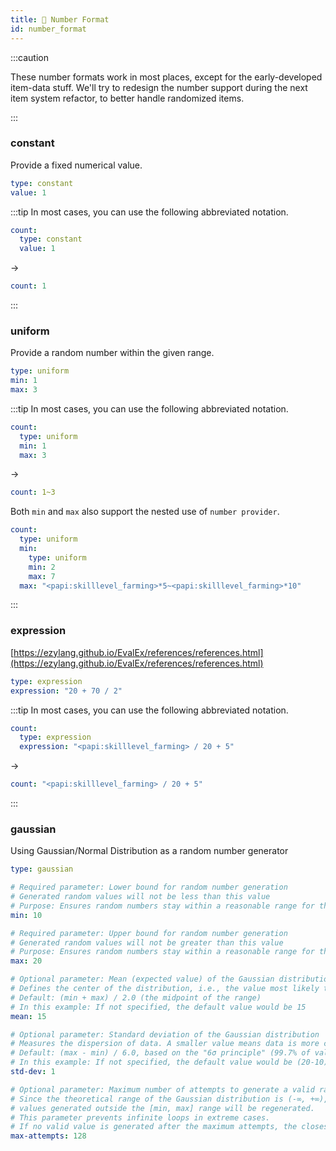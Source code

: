```yaml
---
title: 🔢 Number Format
id: number_format
---
```


:::caution

These number formats work in most places, except for the early-developed item-data stuff. We'll try to redesign the number support during the next item system refactor, to better handle randomized items.

:::

### constant

Provide a fixed numerical value.

```yaml
type: constant
value: 1
```

:::tip
In most cases, you can use the following abbreviated notation.

```yaml
count:
  type: constant
  value: 1
```

->

```yaml
count: 1
```
:::

### uniform

Provide a random number within the given range.

```yaml
type: uniform
min: 1
max: 3
```

:::tip
In most cases, you can use the following abbreviated notation.

```yaml
count:
  type: uniform
  min: 1
  max: 3
```

->

```yaml
count: 1~3
```

Both `min` and `max` also support the nested use of `number provider`.&#x20;

```yaml
count:
  type: uniform
  min:
    type: uniform
    min: 2
    max: 7
  max: "<papi:skilllevel_farming>*5~<papi:skilllevel_farming>*10"
```
:::

### expression

[https://ezylang.github.io/EvalEx/references/references.html](https://ezylang.github.io/EvalEx/references/references.html)

```yaml
type: expression
expression: "20 + 70 / 2"
```

:::tip
In most cases, you can use the following abbreviated notation.

```yaml
count:
  type: expression
  expression: "<papi:skilllevel_farming> / 20 + 5"
```

->

```yaml
count: "<papi:skilllevel_farming> / 20 + 5"
```

:::

### gaussian

Using Gaussian/Normal Distribution as a random number generator

```yaml
type: gaussian

# Required parameter: Lower bound for random number generation
# Generated random values will not be less than this value
# Purpose: Ensures random numbers stay within a reasonable range for the application, avoiding abnormally small values
min: 10

# Required parameter: Upper bound for random number generation
# Generated random values will not be greater than this value
# Purpose: Ensures random numbers stay within a reasonable range for the application, avoiding abnormally large values
max: 20

# Optional parameter: Mean (expected value) of the Gaussian distribution
# Defines the center of the distribution, i.e., the value most likely to occur
# Default: (min + max) / 2.0 (the midpoint of the range)
# In this example: If not specified, the default value would be 15
mean: 15

# Optional parameter: Standard deviation of the Gaussian distribution
# Measures the dispersion of data. A smaller value means data is more concentrated, a larger value means data is more spread out.
# Default: (max - min) / 6.0, based on the "6σ principle" (99.7% of values fall within μ±3σ)
# In this example: If not specified, the default value would be (20-10)/6≈1.67
std-dev: 1

# Optional parameter: Maximum number of attempts to generate a valid random number, defaults to 128
# Since the theoretical range of the Gaussian distribution is (-∞, +∞), but is truncated by min/max,
# values generated outside the [min, max] range will be regenerated.
# This parameter prevents infinite loops in extreme cases.
# If no valid value is generated after the maximum attempts, the closest boundary value (min or max) is typically returned.
max-attempts: 128
```